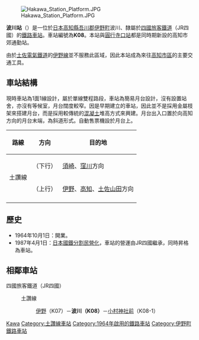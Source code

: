 {{noteTA
|T=zh-tw:波川車站; zh-cn:波川站; zh-hk:波川站;
|1=zh-tw:波川車站; zh-cn:波川站; zh-hk:波川站;
}}
{{日本車站資訊
|公司色     = #1cadca
|文字色     =
|站名       = 波川站
|圖片       = Hakawa Station.JPG
|pxl       =
|圖片說明   = 波川站，攝於2011年
|日文原名   = 波村
|平假名     = はかわ
|羅馬拼音   = Hakawa
|前一站     = K07 [[伊野站_(JR四國)|伊野]]
|後一站     = [[小村神社前站|小村神社前]] K08-1
|前一站距離 = 1.5
|後一站距離 = 2.1
|電報略號   = ハカ
|車站編號   = {{車站編號c|#e25885|K08}}
|所屬公司   = [[四國旅客鐵道|四國旅客鐵道]]（JR四國）
|所屬路線   = {{Color|#e25885|■}}[[土讚線|土讚線]]
|距離       = 139.5
|起站       = [[多度津站|多度津]]
|所在地     = [[高知縣|高知縣]][[吾川郡|吾川郡]][[伊野町|伊野町]]波川
|車站構造   = 地面車站
|月台配置   = 1面1線
|啟用年月日 = 1964年10月1日
|廢止年月日 =
|上下車人次 = 
|統計年度   = 
|備註       = 無人簡易車站
}}

[[File:Hakawa_Station_Platform.JPG|thumb]]

'''波川站'''（{{jpn|j=波川駅|hg=はかわえき|rm=Hakawa eki|f=y}}）是一位於[[日本|日本]][[高知縣|高知縣]][[吾川郡|吾川郡]][[伊野町|伊野町]]波川、隸屬於[[四國旅客鐵道|四國旅客鐵道]]（JR四國）的[[鐵路車站|鐵路車站]]。車站編號為'''K08'''。本站與[[圓行寺口站|圓行寺口站]]都是同時期新設的高知市郊通勤站。

由於[[土佐電氣鐵道|土佐電氣鐵道]]的[[伊野線|伊野線]]並不服務此區域，因此本站成為來往[[高知市|高知市區]]的主要交通工具。

==車站結構==
現時車站為1面1線設計，屬於單線雙程路段，車站為簡易月台設計，沒有設置站舍，亦沒有等候室，月台闊度較窄。因是早期建立的車站，因此並不是採用金屬枝架來搭建月台，而是採用較傳統的[[混凝土|混凝土]]堆高方式來興建。月台出入口置於向高知方向的月台末端，為斜道形式。自動售票機設於月台上。

{| class="wikitable"
!路線!!方向!!目的地
|-
!rowspan="2"|{{Color|#e25885|■}}土讚線
!（下行）
|[[須崎站|須崎]]、[[窪川站|窪川]]方向
|-
!（上行）
|[[伊野站_(JR四國)|伊野]]、[[高知站|高知]]、[[土佐山田站|土佐山田]]方向
|-
|}

== 歷史 ==
* 1964年10月1日：開業。
* 1987年4月1日：[[日本國鐵分割民營化|日本國鐵分割民營化]]，車站的營運由JR四國繼承，同時昇格為車站。

== 相鄰車站 ==
;四國旅客鐵道（JR四國）
:{{Color|#e25885|■}}土讚線
::[[伊野站_(JR四國)|伊野]]（K07）－'''波川（K08）'''－[[小村神社前站|小村神社前]]（K08-1）

{{土讚線2}}

{{DEFAULTSORT:Hakawa}}
[[Category:日本鐵路車站_Ha|Kawa]]
[[Category:土讚線車站|Category:土讚線車站]]
[[Category:1964年啟用的鐵路車站|Category:1964年啟用的鐵路車站]]
[[Category:伊野町鐵路車站|Category:伊野町鐵路車站]]